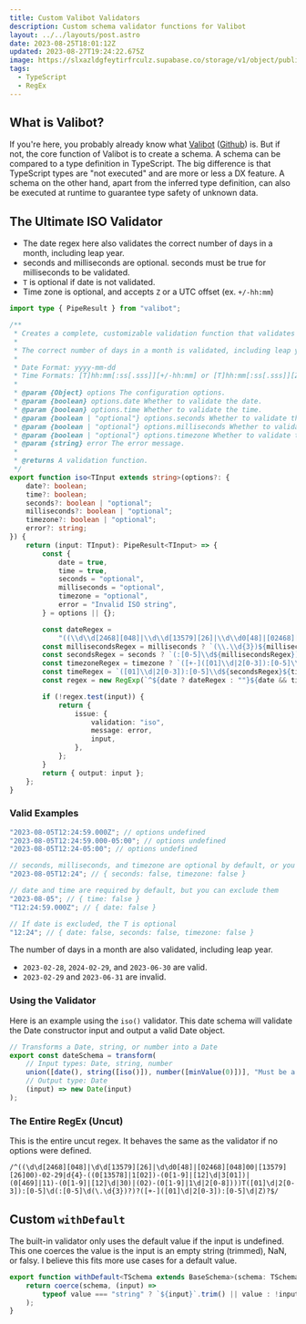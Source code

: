 ```yaml
---
title: Custom Valibot Validators
description: Custom schema validator functions for Valibot
layout: ../../layouts/post.astro
date: 2023-08-25T18:01:12Z
updated: 2023-08-27T19:24:22.675Z
image: https://slxazldgfeytirfrculz.supabase.co/storage/v1/object/public/images/valibot.jpg
tags:
  - TypeScript
  - RegEx
---
```


## What is Valibot?

If you're here, you probably already know what [Valibot](https://valibot.dev/) ([Github](https://github.com/fabian-hiller/valibot)) is. But if not, the core function of Valibot is to create a schema. A schema can be compared to a type definition in TypeScript. The big difference is that TypeScript types are "not executed" and are more or less a DX feature. A schema on the other hand, apart from the inferred type definition, can also be executed at runtime to guarantee type safety of unknown data.

## The Ultimate ISO Validator

- The date regex here also validates the correct number of days in a month, including leap year.
- seconds and milliseconds are optional. seconds must be true for milliseconds to be validated.
- `T` is optional if date is not validated.
- Time zone is optional, and accepts `Z` or a UTC offset (ex. `+/-hh:mm`)


```typescript
import type { PipeResult } from "valibot";

/**
 * Creates a complete, customizable validation function that validates a datetime.
 *
 * The correct number of days in a month is validated, including leap year.
 *
 * Date Format: yyyy-mm-dd
 * Time Formats: [T]hh:mm[:ss[.sss]][+/-hh:mm] or [T]hh:mm[:ss[.sss]][Z]
 *
 * @param {Object} options The configuration options.
 * @param {boolean} options.date Whether to validate the date.
 * @param {boolean} options.time Whether to validate the time.
 * @param {boolean | "optional"} options.seconds Whether to validate the seconds.
 * @param {boolean | "optional"} options.milliseconds Whether to validate the milliseconds.
 * @param {boolean | "optional"} options.timezone Whether to validate the timezone.
 * @param {string} error The error message.
 *
 * @returns A validation function.
 */
export function iso<TInput extends string>(options?: {
	date?: boolean;
	time?: boolean;
	seconds?: boolean | "optional";
	milliseconds?: boolean | "optional";
	timezone?: boolean | "optional";
	error?: string;
}) {
	return (input: TInput): PipeResult<TInput> => {
		const {
			date = true,
			time = true,
			seconds = "optional",
			milliseconds = "optional",
			timezone = "optional",
			error = "Invalid ISO string",
		} = options || {};

		const dateRegex =
			"((\\d\\d[2468][048]|\\d\\d[13579][26]|\\d\\d0[48]|[02468][048]00|[13579][26]00)-02-29|\\d{4}-((0[13578]|1[02])-(0[1-9]|[12]\\d|3[01])|(0[469]|11)-(0[1-9]|[12]\\d|30)|(02)-(0[1-9]|1\\d|2[0-8])))";
		const millisecondsRegex = milliseconds ? `(\\.\\d{3})${milliseconds === "optional" ? "?" : ""}` : "";
		const secondsRegex = seconds ? `(:[0-5]\\d${millisecondsRegex})${seconds === "optional" ? "?" : ""}` : "";
		const timezoneRegex = timezone ? `([+-]([01]\\d|2[0-3]):[0-5]\\d|Z)${timezone === "optional" ? "?" : ""}` : "";
		const timeRegex = `([01]\\d|2[0-3]):[0-5]\\d${secondsRegex}${timezoneRegex}`;
		const regex = new RegExp(`^${date ? dateRegex : ""}${date && time ? "T" : time ? "T?" : ""}${time ? timeRegex : ""}$`);

		if (!regex.test(input)) {
			return {
				issue: {
					validation: "iso",
					message: error,
					input,
				},
			};
		}
		return { output: input };
	};
}
```

### Valid Examples

```typescript
"2023-08-05T12:24:59.000Z"; // options undefined
"2023-08-05T12:24:59.000-05:00"; // options undefined
"2023-08-05T12:24-05:00"; // options undefined

// seconds, milliseconds, and timezone are optional by default, or you can explicitly exclude them
"2023-08-05T12:24"; // { seconds: false, timezone: false }

// date and time are required by default, but you can exclude them
"2023-08-05"; // { time: false }
"T12:24:59.000Z"; // { date: false }

// If date is excluded, the T is optional
"12:24"; // { date: false, seconds: false, timezone: false }
```

The number of days in a month are also validated, including leap year.

- `2023-02-28`, `2024-02-29`, and `2023-06-30` are valid.
- `2023-02-29` and `2023-06-31` are invalid.

### Using the Validator

Here is an example using the `iso()` validator. This date schema will validate the Date constructor input and output a valid Date object.

```typescript
// Transforms a Date, string, or number into a Date
export const dateSchema = transform(
	// Input types: Date, string, number
	union([date(), string([iso()]), number([minValue(0)])], "Must be a valid Date object, ISO string, or UNIX timestamp"),
	// Output type: Date
	(input) => new Date(input)
);
```

### The Entire RegEx (Uncut)

This is the entire uncut regex. It behaves the same as the validator if no options were defined.

```
/^((\d\d[2468][048]|\d\d[13579][26]|\d\d0[48]|[02468][048]00|[13579][26]00)-02-29|d{4}-((0[13578]|1[02])-(0[1-9]|[12]\d|3[01])|(0[469]|11)-(0[1-9]|[12]\d|30)|(02)-(0[1-9]|1\d|2[0-8])))T([01]\d|2[0-3]):[0-5]\d(:[0-5]\d(\.\d{3})?)?([+-]([01]\d|2[0-3]):[0-5]\d|Z)?$/
```

## Custom `withDefault`

The built-in validator only uses the default value if the input is undefined. This one coerces the value is the input is an empty string (trimmed), NaN, or falsy. I believe this fits more use cases for a default value.

```typescript
export function withDefault<TSchema extends BaseSchema>(schema: TSchema, value: Input<TSchema>) {
	return coerce(schema, (input) =>
		typeof value === "string" ? `${input}`.trim() || value : !input || (typeof value == "number" && isNaN(Number(input))) ? value : input
	);
}
```

